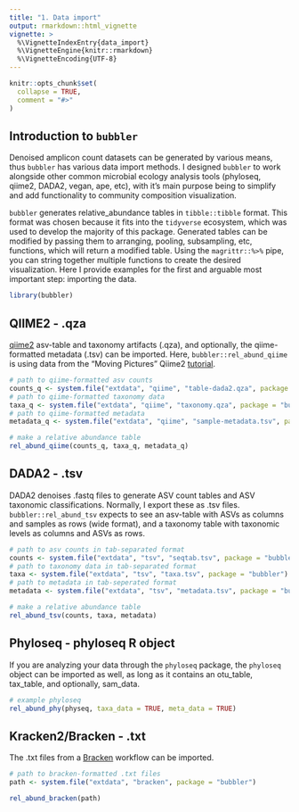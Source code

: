```yaml
---
title: "1. Data import"
output: rmarkdown::html_vignette
vignette: >
  %\VignetteIndexEntry{data_import}
  %\VignetteEngine{knitr::rmarkdown}
  %\VignetteEncoding{UTF-8}
---
```


```r
knitr::opts_chunk$set(
  collapse = TRUE,
  comment = "#>"
)
```
## Introduction to `bubbler`

Denoised amplicon count datasets can be generated by various means, thus `bubbler` has various data import methods.  I designed `bubbler` to work alongside other common microbial ecology analysis tools (phyloseq, qiime2, DADA2, vegan, ape, etc), with it's main purpose being to simplify and add functionality to community composition visualization.   \n   


`bubbler` generates relative_abundance tables in `tibble::tibble` format. This format was chosen because it fits into the `tidyverse` ecosystem, which was used to develop the majority of this package. Generated tables can be modified by passing them to arranging, pooling, subsampling, etc, functions, which will return a modified table. Using the `magrittr::%>%` pipe, you can string together multiple functions to create the desired visualization. Here I provide examples for the first and arguable most important step: importing the data. 

```r
library(bubbler)
```

## QIIME2 - .qza

[qiime2](https://qiime2.org/) asv-table and taxonomy artifacts (.qza), and optionally, the qiime-formatted metadata (.tsv) can be imported. Here, `bubbler::rel_abund_qiime` is using data from the "Moving Pictures" Qiime2 [tutorial](https://docs.qiime2.org/2024.5/tutorials/moving-pictures/).

```r
# path to qiime-formatted asv counts 
counts_q <- system.file("extdata", "qiime", "table-dada2.qza", package = "bubbler")
# path to qiime-formatted taxonomy data 
taxa_q <- system.file("extdata", "qiime", "taxonomy.qza", package = "bubbler")
# path to qiime-formatted metadata
metadata_q <- system.file("extdata", "qiime", "sample-metadata.tsv", package = "bubbler")

# make a relative abundance table 
rel_abund_qiime(counts_q, taxa_q, metadata_q)
```

## DADA2 - .tsv

DADA2 denoises .fastq files to generate ASV count tables and ASV taxonomic classifications. Normally, I export these as .tsv files. `bubbler::rel_abund_tsv` expects to see an asv-table with ASVs as columns and samples as rows (wide format), and a taxonomy table with taxonomic levels as columns and ASVs as rows. 

```r
# path to asv counts in tab-separated format
counts <- system.file("extdata", "tsv", "seqtab.tsv", package = "bubbler")
# path to taxonomy data in tab-separated format
taxa <- system.file("extdata", "tsv", "taxa.tsv", package = "bubbler")
# path to metadata in tab-seperated format 
metadata <- system.file("extdata", "tsv", "metadata.tsv", package = "bubbler")

# make a relative abundance table
rel_abund_tsv(counts, taxa, metadata)
```

## Phyloseq - phyloseq R object

If you are analyzing your data through the `phyloseq` package, the `phyloseq` object can be imported as well, as long as it contains an otu_table, tax_table, and optionally, sam_data.

```r
# example phyloseq
rel_abund_phy(physeq, taxa_data = TRUE, meta_data = TRUE)
```


## Kracken2/Bracken - .txt

The .txt files from a [Bracken](https://github.com/jenniferlu717/Bracken) workflow can be imported.


```r
# path to bracken-formatted .txt files
path <- system.file("extdata", "bracken", package = "bubbler")

rel_abund_bracken(path)
```

